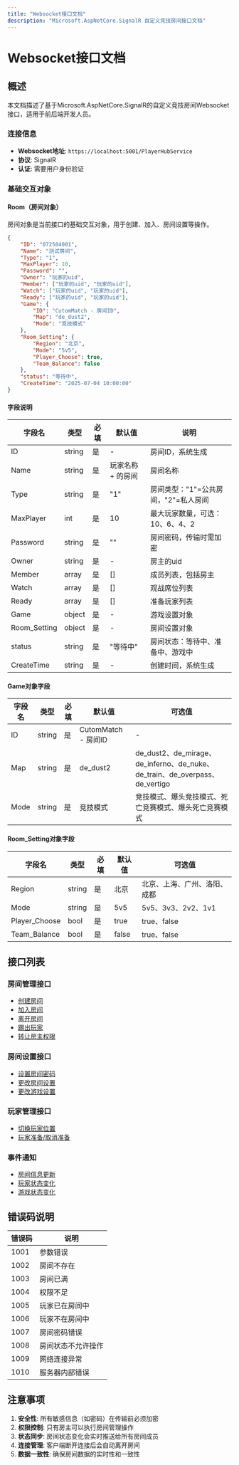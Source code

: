 ```yaml
---
title: "Websocket接口文档"
description: "Microsoft.AspNetCore.SignalR 自定义竞技房间接口文档"
---
```


# Websocket接口文档

## 概述

本文档描述了基于Microsoft.AspNetCore.SignalR的自定义竞技房间Websocket接口，适用于前后端开发人员。

### 连接信息

- **Websocket地址**: `https://localhost:5001/PlayerHubService`
- **协议**: SignalR
- **认证**: 需要用户身份验证

### 基础交互对象

#### Room（房间对象）

房间对象是当前接口的基础交互对象，用于创建、加入、房间设置等操作。

```json
{
    "ID": "072504001",
    "Name": "测试房间",
    "Type": "1",
    "MaxPlayer": 10,
    "Password": "",
    "Owner": "玩家的uid",
    "Member": ["玩家的uid", "玩家的uid"],
    "Watch": ["玩家的uid", "玩家的uid"],
    "Ready": ["玩家的uid", "玩家的uid"],
    "Game": {
        "ID": "CutomMatch - 房间ID",
        "Map": "de_dust2",
        "Mode": "竞技模式"
    },
    "Room_Setting": {
        "Region": "北京",
        "Mode": "5v5",
        "Player_Choose": true,
        "Team_Balance": false
    },
    "status": "等待中",
    "CreateTime": "2025-07-04 10:00:00"
}
```

#### 字段说明

| 字段名 | 类型 | 必填 | 默认值 | 说明 |
|--------|------|------|--------|------|
| ID | string | 是 | - | 房间ID，系统生成 |
| Name | string | 是 | 玩家名称 + 的房间 | 房间名称 |
| Type | string | 是 | "1" | 房间类型："1"=公共房间，"2"=私人房间 |
| MaxPlayer | int | 是 | 10 | 最大玩家数量，可选：10、6、4、2 |
| Password | string | 是 | "" | 房间密码，传输时需加密 |
| Owner | string | 是 | - | 房主的uid |
| Member | array | 是 | [] | 成员列表，包括房主 |
| Watch | array | 是 | [] | 观战席位列表 |
| Ready | array | 是 | [] | 准备玩家列表 |
| Game | object | 是 | - | 游戏设置对象 |
| Room_Setting | object | 是 | - | 房间设置对象 |
| status | string | 是 | "等待中" | 房间状态：等待中、准备中、游戏中 |
| CreateTime | string | 是 | - | 创建时间，系统生成 |

#### Game对象字段

| 字段名 | 类型 | 必填 | 默认值 | 可选值 |
|--------|------|------|--------|--------|
| ID | string | 是 | CutomMatch - 房间ID | - |
| Map | string | 是 | de_dust2 | de_dust2、de_mirage、de_inferno、de_nuke、de_train、de_overpass、de_vertigo |
| Mode | string | 是 | 竞技模式 | 竞技模式、爆头竞技模式、死亡竞赛模式、爆头死亡竞赛模式 |

#### Room_Setting对象字段

| 字段名 | 类型 | 必填 | 默认值 | 可选值 |
|--------|------|------|--------|--------|
| Region | string | 是 | 北京 | 北京、上海、广州、洛阳、成都 |
| Mode | string | 是 | 5v5 | 5v5、3v3、2v2、1v1 |
| Player_Choose | bool | 是 | true | true、false |
| Team_Balance | bool | 是 | false | true、false |

## 接口列表

### 房间管理接口

- [创建房间](./create-room.mdx)
- [加入房间](./join-room.mdx)
- [离开房间](./leave-room.mdx)
- [踢出玩家](./kick-player.mdx)
- [转让房主权限](./transfer-ownership.mdx)

### 房间设置接口

- [设置房间密码](./set-password.mdx)
- [更改房间设置](./update-room-settings.mdx)
- [更改游戏设置](./update-game-settings.mdx)

### 玩家管理接口

- [切换玩家位置](./switch-player-position.mdx)
- [玩家准备/取消准备](./player-ready.mdx)

### 事件通知

- [房间信息更新](./room-events.mdx)
- [玩家状态变化](./player-events.mdx)
- [游戏状态变化](./game-events.mdx)

## 错误码说明

| 错误码 | 说明 |
|--------|------|
| 1001 | 参数错误 |
| 1002 | 房间不存在 |
| 1003 | 房间已满 |
| 1004 | 权限不足 |
| 1005 | 玩家已在房间中 |
| 1006 | 玩家不在房间中 |
| 1007 | 房间密码错误 |
| 1008 | 房间状态不允许操作 |
| 1009 | 网络连接异常 |
| 1010 | 服务器内部错误 |

## 注意事项

1. **安全性**: 所有敏感信息（如密码）在传输前必须加密
2. **权限控制**: 只有房主可以执行房间管理操作
3. **状态同步**: 房间状态变化会实时推送给所有房间成员
4. **连接管理**: 客户端断开连接后会自动离开房间
5. **数据一致性**: 确保房间数据的实时性和一致性 